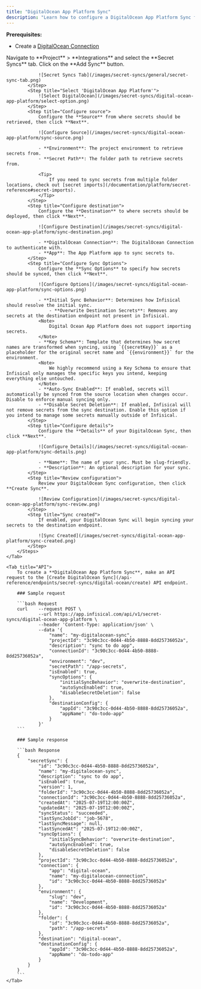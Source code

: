 ```yaml
---
title: "DigitalOcean App Platform Sync"
description: "Learn how to configure a DigitalOcean App Platform Sync for Infisical."
---
```


**Prerequisites:**

- Create a [DigitalOcean Connection](/integrations/app-connections/digital-ocean)

<Tabs>
    <Tab title="Infisical UI">
        <Steps>
            <Step title="Add Sync">
                Navigate to **Project** > **Integrations** and select the **Secret Syncs** tab. Click on the **Add Sync** button.

                ![Secret Syncs Tab](/images/secret-syncs/general/secret-sync-tab.png)
            </Step>
            <Step title="Select 'DigitalOcean App Platform'">
                ![Select DigitalOcean](/images/secret-syncs/digital-ocean-app-platform/select-option.png)
            </Step>
            <Step title="Configure source">
                Configure the **Source** from where secrets should be retrieved, then click **Next**.

                ![Configure Source](/images/secret-syncs/digital-ocean-app-platform/sync-source.png)

                - **Environment**: The project environment to retrieve secrets from.
                - **Secret Path**: The folder path to retrieve secrets from.

                <Tip>
                    If you need to sync secrets from multiple folder locations, check out [secret imports](/documentation/platform/secret-reference#secret-imports).
                </Tip>
            </Step>
            <Step title="Configure destination">
                Configure the **Destination** to where secrets should be deployed, then click **Next**.

                ![Configure Destination](/images/secret-syncs/digital-ocean-app-platform/sync-destination.png)

                - **DigitalOcean Connection**: The DigitalOcean Connection to authenticate with.
                - **App**: The App Platform app to sync secrets to.
            </Step>
            <Step title="Configure Sync Options">
                Configure the **Sync Options** to specify how secrets should be synced, then click **Next**.

                ![Configure Options](/images/secret-syncs/digital-ocean-app-platform/sync-options.png)

                - **Initial Sync Behavior**: Determines how Infisical should resolve the initial sync.
                    - **Overwrite Destination Secrets**: Removes any secrets at the destination endpoint not present in Infisical.
                <Note>
                    Digital Ocean App Platform does not support importing secrets.
                </Note>
                - **Key Schema**: Template that determines how secret names are transformed when syncing, using `{{secretKey}}` as a placeholder for the original secret name and `{{environment}}` for the environment.
                <Note>
                    We highly recommend using a Key Schema to ensure that Infisical only manages the specific keys you intend, keeping everything else untouched.
                </Note>
                - **Auto-Sync Enabled**: If enabled, secrets will automatically be synced from the source location when changes occur. Disable to enforce manual syncing only.
                - **Disable Secret Deletion**: If enabled, Infisical will not remove secrets from the sync destination. Enable this option if you intend to manage some secrets manually outside of Infisical.
            </Step>
            <Step title="Configure details">
                Configure the **Details** of your DigitalOcean Sync, then click **Next**.

                ![Configure Details](/images/secret-syncs/digital-ocean-app-platform/sync-details.png)

                - **Name**: The name of your sync. Must be slug-friendly.
                - **Description**: An optional description for your sync.
            </Step>
            <Step title="Review configuration">
                Review your DigitalOcean Sync configuration, then click **Create Sync**.

                ![Review Configuration](/images/secret-syncs/digital-ocean-app-platform/sync-review.png)
            </Step>
            <Step title="Sync created">
                If enabled, your DigitalOcean Sync will begin syncing your secrets to the destination endpoint.

                ![Sync Created](/images/secret-syncs/digital-ocean-app-platform/sync-created.png)
            </Step>
        </Steps>
    </Tab>
    
    <Tab title="API">
        To create a **DigitalOcean App Platform Sync**, make an API request to the [Create DigitalOcean Sync](/api-reference/endpoints/secret-syncs/digital-ocean/create) API endpoint.

        ### Sample request

        ```bash Request
        curl    --request POST \
                --url https://app.infisical.com/api/v1/secret-syncs/digital-ocean-app-platform \
                --header 'Content-Type: application/json' \
                --data '{
                    "name": "my-digitalocean-sync",
                    "projectId": "3c90c3cc-0d44-4b50-8888-8dd25736052a",
                    "description": "sync to do app",
                    "connectionId": "3c90c3cc-0d44-4b50-8888-8dd25736052a",
                    "environment": "dev",
                    "secretPath": "/app-secrets",
                    "isEnabled": true,
                    "syncOptions": {
                        "initialSyncBehavior": "overwrite-destination",
                        "autoSyncEnabled": true,
                        "disableSecretDeletion": false
                    },
                    "destinationConfig": {
                        "appId": "3c90c3cc-0d44-4b50-8888-8dd25736052a",
                        "appName": "do-todo-app"
                    }
                }'
        ```

        ### Sample response

        ```bash Response
        {
            "secretSync": {
                "id": "3c90c3cc-0d44-4b50-8888-8dd25736052a",
                "name": "my-digitalocean-sync",
                "description": "sync to do app",
                "isEnabled": true,
                "version": 1,
                "folderId": "3c90c3cc-0d44-4b50-8888-8dd25736052a",
                "connectionId": "3c90c3cc-0d44-4b50-8888-8dd25736052a",
                "createdAt": "2025-07-19T12:00:00Z",
                "updatedAt": "2025-07-19T12:00:00Z",
                "syncStatus": "succeeded",
                "lastSyncJobId": "job-5678",
                "lastSyncMessage": null,
                "lastSyncedAt": "2025-07-19T12:00:00Z",
                "syncOptions": {
                    "initialSyncBehavior": "overwrite-destination",
                    "autoSyncEnabled": true,
                    "disableSecretDeletion": false
                },
                "projectId": "3c90c3cc-0d44-4b50-8888-8dd25736052a",
                "connection": {
                    "app": "digital-ocean",
                    "name": "my-digitalocean-connection",
                    "id": "3c90c3cc-0d44-4b50-8888-8dd25736052a"
                },
                "environment": {
                    "slug": "dev",
                    "name": "Development",
                    "id": "3c90c3cc-0d44-4b50-8888-8dd25736052a"
                },
                "folder": {
                    "id": "3c90c3cc-0d44-4b50-8888-8dd25736052a",
                    "path": "/app-secrets"
                },
                "destination": "digital-ocean",
                "destinationConfig": {
                    "appId": "3c90c3cc-0d44-4b50-8888-8dd25736052a",
                    "appName": "do-todo-app"
                }
            }
        }
        ```
    </Tab>
</Tabs>
